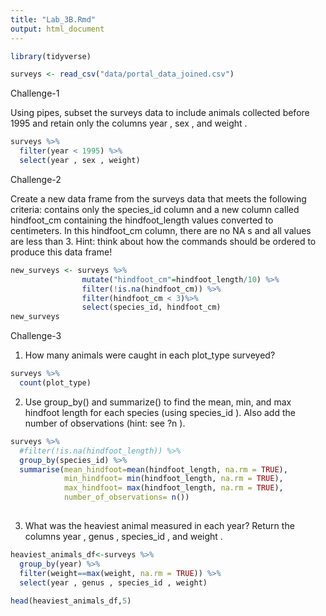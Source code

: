 ```yaml
---
title: "Lab_3B.Rmd"
output: html_document
---
```

```r
library(tidyverse)

```

```r
surveys <- read_csv("data/portal_data_joined.csv")

```

Challenge-1

Using pipes, subset the surveys data to include animals collected before 1995 and
retain only the columns year , sex , and weight .

```r
surveys %>% 
  filter(year < 1995) %>% 
  select(year , sex , weight)
```

Challenge-2

Create a new data frame from the surveys data that meets the following criteria:
contains only the species_id column and a new column called hindfoot_cm
containing the hindfoot_length values converted to centimeters. In this
hindfoot_cm column, there are no NA s and all values are less than 3.
Hint: think about how the commands should be ordered to produce this data frame!

```r
new_surveys <- surveys %>% 
                mutate("hindfoot_cm"=hindfoot_length/10) %>% 
                filter(!is.na(hindfoot_cm)) %>% 
                filter(hindfoot_cm < 3)%>%
                select(species_id, hindfoot_cm)
new_surveys
```



Challenge-3

1. How many animals were caught in each plot_type surveyed?

```r
surveys %>% 
  count(plot_type)
```

2. Use group_by() and summarize() to find the mean, min, and max hindfoot
length for each species (using species_id ). Also add the number of
observations (hint: see ?n ).

```r
surveys %>% 
  #filter(!is.na(hindfoot_length)) %>% 
  group_by(species_id) %>% 
  summarise(mean_hindfoot=mean(hindfoot_length, na.rm = TRUE),
            min_hindfoot= min(hindfoot_length, na.rm = TRUE),
            max_hindfoot= max(hindfoot_length, na.rm = TRUE),
            number_of_observations= n())
  
```

3. What was the heaviest animal measured in each year? Return the columns
year , genus , species_id , and weight .


```r
heaviest_animals_df<-surveys %>% 
  group_by(year) %>% 
  filter(weight==max(weight, na.rm = TRUE)) %>% 
  select(year , genus , species_id , weight)
  
head(heaviest_animals_df,5)
```

